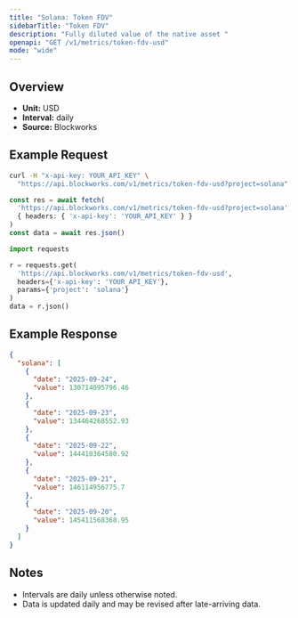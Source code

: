 ```yaml
---
title: "Solana: Token FDV"
sidebarTitle: "Token FDV"
description: "Fully diluted value of the native asset "
openapi: "GET /v1/metrics/token-fdv-usd"
mode: "wide"
---
```


## Overview

- **Unit:** USD
- **Interval:** daily
- **Source:** Blockworks

## Example Request

<CodeGroup>

```bash cURL
curl -H "x-api-key: YOUR_API_KEY" \
  "https://api.blockworks.com/v1/metrics/token-fdv-usd?project=solana"
```

```typescript TypeScript
const res = await fetch(
  'https://api.blockworks.com/v1/metrics/token-fdv-usd?project=solana',
  { headers: { 'x-api-key': 'YOUR_API_KEY' } }
)
const data = await res.json()
```

```python Python
import requests

r = requests.get(
  'https://api.blockworks.com/v1/metrics/token-fdv-usd',
  headers={'x-api-key': 'YOUR_API_KEY'},
  params={'project': 'solana'}
)
data = r.json()
```

</CodeGroup>

## Example Response

```json
{
  "solana": [
    {
      "date": "2025-09-24",
      "value": 130714095796.46
    },
    {
      "date": "2025-09-23",
      "value": 134464268552.93
    },
    {
      "date": "2025-09-22",
      "value": 144410364580.92
    },
    {
      "date": "2025-09-21",
      "value": 146114956775.7
    },
    {
      "date": "2025-09-20",
      "value": 145411568368.95
    }
  ]
}
```

## Notes
- Intervals are daily unless otherwise noted.
- Data is updated daily and may be revised after late-arriving data.